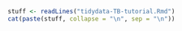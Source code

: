 

```r
stuff <- readLines("tidydata-TB-tutorial.Rmd")
cat(paste(stuff, collapse = "\n", sep = "\n"))
```

